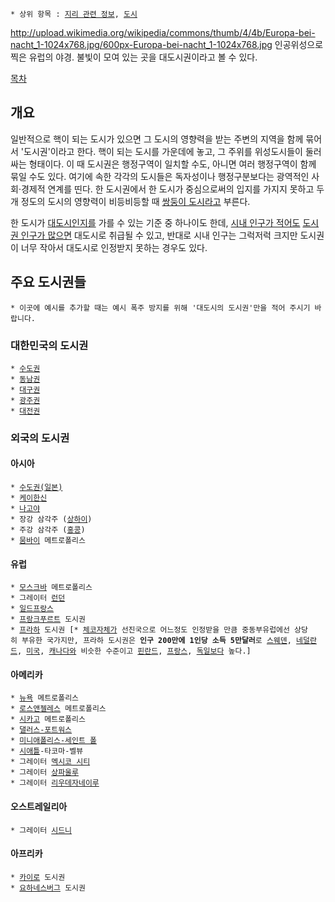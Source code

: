  * 상위 항목 : [[지리 관련 정보]], [[도시]]

{{{+1 都市圈 / Urban Area }}}

http://upload.wikimedia.org/wikipedia/commons/thumb/4/4b/Europa-bei-nacht_1-1024x768.jpg/600px-Europa-bei-nacht_1-1024x768.jpg
인공위성으로 찍은 유럽의 야경. 불빛이 모여 있는 곳을 대도시권이라고 볼 수 있다.

[[목차]]

== 개요 ==
일반적으로 핵이 되는 도시가 있으면 그 도시의 영향력을 받는 주변의 지역을 함께 묶어서 '도시권'이라고 한다. 핵이 되는 도시를 가운데에 놓고, 그 주위를 위성도시들이 둘러싸는 형태이다. 이 때 도시권은 행정구역이 일치할 수도, 아니면 여러 행정구역이 함께 묶일 수도 있다. 여기에 속한 각각의 도시들은 독자성이나 행정구분보다는 광역적인 사회·경제적 연계를 띤다. 한 도시권에서 한 도시가 중심으로써의 입지를 가지지 못하고 두 개 정도의 도시의 영향력이 비등비등할 때 [[쌍둥이 도시]]라고 부른다.

한 도시가 [[대도시]]인지를 가를 수 있는 기준 중 하나이도 한데, [[시드니|시내 인구가 적어도]] [[보스턴|도시권 인구가 많으면]] 대도시로 취급될 수 있고, 반대로 시내 인구는 그럭저럭 크지만 도시권이 너무 작아서 대도시로 인정받지 못하는 경우도 있다.

== 주요 도시권들 ==
 * 이곳에 예시를 추가할 때는 예시 폭주 방지를 위해 '대도시의 도시권'만을 적어 주시기 바랍니다.

=== 대한민국의 도시권 ===
 * [[수도권(대한민국)|수도권]]
 * [[동남권(도시권)|동남권]]
 * [[대구권]] 
 * [[광주권]]
 * [[대전권]]

=== 외국의 도시권 ===
==== 아시아 ====
 * [[수도권(일본)]]
 * [[케이한신]]
 * [[나고야]]
 * 장강 삼각주 ([[상하이]])
 * 주강 삼각주 ([[홍콩]])
 * [[뭄바이]] 메트로폴리스

==== 유럽 ====
 * [[모스크바]] 메트로폴리스
 * 그레이터 [[런던]]
 * [[파리(도시)|일드프랑스]]
 * [[프랑크푸르트]] 도시권
 * [[프라하]] 도시권 [* [[체코]]자체가 선진국으로 어느정도 인정받을 만큼 중동부유럽에선 상당히 부유한 국가지만, 프라하 도시권은 '''인구 200만에 1인당 소득 5만달러'''로 [[스웨덴]], [[네덜란드]], [[미국]], [[캐나다]]와 비슷한 수준이고 [[핀란드]], [[프랑스]], [[독일]]보다 높다.]

==== 아메리카 ====
 * [[뉴욕]] 메트로폴리스
 * [[로스앤젤레스]] 메트로폴리스
 * [[시카고]] 메트로폴리스
 * [[댈러스-포트워스]]
 * [[미니애폴리스-세인트 폴]]
 * [[시애틀]]-타코마-벨뷰
 * 그레이터 [[멕시코 시티]]
 * 그레이터 [[상파울루]]
 * 그레이터 [[리우데자네이루]]

==== 오스트레일리아 ====
 * 그레이터 [[시드니]]

==== 아프리카 ====
 * [[카이로]] 도시권
 * [[요하네스버그]] 도시권
